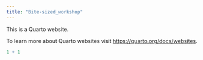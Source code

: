 ```yaml
---
title: "Bite-sized_workshop"
---
```


This is a Quarto website.

To learn more about Quarto websites visit <https://quarto.org/docs/websites>.

```r
1 + 1
```
